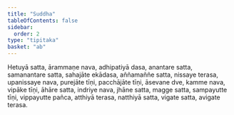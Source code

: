 ```yaml
---
title: "Suddha"
tableOfContents: false
sidebar:
  order: 2
type: "tipitaka"
basket: "ab"
---
```



<DynamicBreadcrumb />

<Division number="120">

<Paragraph number="2404">
Hetuyā satta, ārammaṇe nava, adhipatiyā dasa, anantare satta, samanantare satta, sahajāte ekādasa, aññamaññe satta, nissaye terasa, upanissaye nava, purejāte tīṇi, pacchājāte tīṇi, āsevane dve, kamme nava, vipāke tīṇi, āhāre satta, indriye nava, jhāne satta, magge satta, sampayutte tīṇi, vippayutte pañca, atthiyā terasa, natthiyā satta, vigate satta, avigate terasa.
</Paragraph>
</Division>